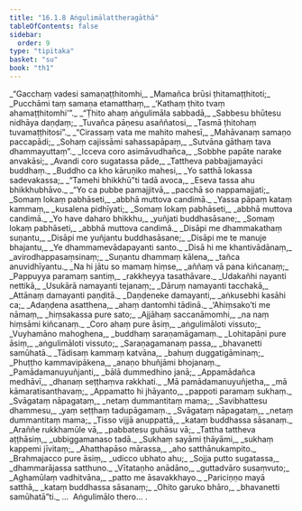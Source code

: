 ```yaml
---
title: "16.1.8 Aṅgulimālattheragāthā"
tableOfContents: false
sidebar:
  order: 9
type: "tipitaka"
basket: "su"
book: "th1"
---
```



<DynamicBreadcrumb />

<Division number="866" book="th1" bookNo="19" page="333">

<Paragraph number="1209" type="verses" book="th1">
_“Gacchaṃ vadesi samaṇaṭṭhitomhi,_  
_Mamañca brūsi ṭhitamaṭṭhitoti;_  
_Pucchāmi taṃ samaṇa etamatthaṃ,_  
_‘Kathaṃ ṭhito tvaṃ ahamaṭṭhitomhi’”._  

</Paragraph>

</Division>
<Division number="867" book="th1" bookNo="19" page="333">

<Paragraph number="1210" type="verses" book="th1">
_“Ṭhito ahaṃ aṅgulimāla sabbadā,_  
_Sabbesu bhūtesu nidhāya daṇḍaṃ;_  
_Tuvañca pāṇesu asaññatosi,_  
_Tasmā ṭhitohaṃ tuvamaṭṭhitosi”._  

</Paragraph>

</Division>
<Division number="868" book="th1" bookNo="19" page="333">

<Paragraph number="1211" type="verses" book="th1">
_“Cirassaṃ vata me mahito mahesī,_  
_Mahāvanaṃ samaṇo paccapādi;_  
_Sohaṃ cajissāmi sahassapāpaṃ,_  
_Sutvāna gāthaṃ tava dhammayuttaṃ”._  

</Paragraph>

</Division>
<Division number="869" book="th1" bookNo="19" page="334">

<Paragraph number="1212" type="verses" book="th1">
_Icceva coro asimāvudhañca,_  
_Sobbhe papāte narake anvakāsi;_  
_Avandi coro sugatassa pāde,_  
_Tattheva pabbajjamayāci buddhaṃ._  

</Paragraph>

</Division>
<Division number="870" book="th1" bookNo="19" page="334">

<Paragraph number="1213" type="verses" book="th1">
_Buddho ca kho kāruṇiko mahesi,_  
_Yo satthā lokassa sadevakassa;_  
_“Tamehi bhikkhū”ti tadā avoca,_  
_Eseva tassa ahu bhikkhubhāvo._  

</Paragraph>

</Division>
<Division number="871" book="th1" bookNo="19" page="334">

<Paragraph number="1214" type="verses" book="th1">
_“Yo ca pubbe pamajjitvā,_  
_pacchā so nappamajjati;_  
_Somaṃ lokaṃ pabhāseti,_  
_abbhā muttova candimā._  

</Paragraph>

</Division>
<Division number="872" book="th1" bookNo="19" page="334">

<Paragraph number="1215" type="verses" book="th1">
_Yassa pāpaṃ kataṃ kammaṃ,_  
_kusalena pidhīyati;_  
_Somaṃ lokaṃ pabhāseti,_  
_abbhā muttova candimā._  

</Paragraph>

</Division>
<Division number="873" book="th1" bookNo="19" page="334">

<Paragraph number="1216" type="verses" book="th1">
_Yo have daharo bhikkhu,_  
_yuñjati buddhasāsane;_  
_Somaṃ lokaṃ pabhāseti,_  
_abbhā muttova candimā._  

</Paragraph>

</Division>
<Division number="874" book="th1" bookNo="19" page="334">

<Paragraph number="1217" type="verses" book="th1">
_Disāpi me dhammakathaṃ suṇantu,_  
_Disāpi me yuñjantu buddhasāsane;_  
_Disāpi me te manuje bhajantu,_  
_Ye dhammamevādapayanti santo._  

</Paragraph>

</Division>
<Division number="875" book="th1" bookNo="19" page="334">

<Paragraph number="1218" type="verses" book="th1">
_Disā hi me khantivādānaṃ,_  
_avirodhappasaṃsinaṃ;_  
_Suṇantu dhammaṃ kālena,_  
_tañca anuvidhīyantu._  

</Paragraph>

</Division>
<Division number="876" book="th1" bookNo="19" page="334">

<Paragraph number="1219" type="verses" book="th1">
_Na hi jātu so mamaṃ hiṃse,_  
_aññaṃ vā pana kiñcanaṃ;_  
_Pappuyya paramaṃ santiṃ,_  
_rakkheyya tasathāvare._  

</Paragraph>

</Division>
<Division number="877" book="th1" bookNo="19" page="334">

<Paragraph number="1220" type="verses" book="th1">
_Udakañhi nayanti nettikā,_  
_Usukārā namayanti tejanaṃ;_  
_Dāruṃ namayanti tacchakā,_  
_Attānaṃ damayanti paṇḍitā._  

</Paragraph>

</Division>
<Division number="878" book="th1" bookNo="19" page="335">

<Paragraph number="1221" type="verses" book="th1">
_Daṇḍeneke damayanti,_  
_aṅkusebhi kasāhi ca;_  
_Adaṇḍena asatthena,_  
_ahaṃ dantomhi tādinā._  

</Paragraph>

</Division>
<Division number="879" book="th1" bookNo="19" page="335">

<Paragraph number="1222" type="verses" book="th1">
_‘Ahiṃsako’ti me nāmaṃ,_  
_hiṃsakassa pure sato;_  
_Ajjāhaṃ saccanāmomhi,_  
_na naṃ hiṃsāmi kiñcanaṃ._  

</Paragraph>

</Division>
<Division number="880" book="th1" bookNo="19" page="335">

<Paragraph number="1223" type="verses" book="th1">
_Coro ahaṃ pure āsiṃ,_  
_aṅgulimāloti vissuto;_  
_Vuyhamāno mahoghena,_  
_buddhaṃ saraṇamāgamaṃ._  

</Paragraph>

</Division>
<Division number="881" book="th1" bookNo="19" page="335">

<Paragraph number="1224" type="verses" book="th1">
_Lohitapāṇi pure āsiṃ,_  
_aṅgulimāloti vissuto;_  
_Saraṇagamanaṃ passa,_  
_bhavanetti samūhatā._  

</Paragraph>

</Division>
<Division number="882" book="th1" bookNo="19" page="335">

<Paragraph number="1225" type="verses" book="th1">
_Tādisaṃ kammaṃ katvāna,_  
_bahuṃ duggatigāminaṃ;_  
_Phuṭṭho kammavipākena,_  
_anaṇo bhuñjāmi bhojanaṃ._  

</Paragraph>

</Division>
<Division number="883" book="th1" bookNo="19" page="335">

<Paragraph number="1226" type="verses" book="th1">
_Pamādamanuyuñjanti,_  
_bālā dummedhino janā;_  
_Appamādañca medhāvī,_  
_dhanaṃ seṭṭhaṃva rakkhati._  

</Paragraph>

</Division>
<Division number="884" book="th1" bookNo="19" page="335">

<Paragraph number="1227" type="verses" book="th1">
_Mā pamādamanuyuñjetha,_  
_mā kāmaratisanthavaṃ;_  
_Appamatto hi jhāyanto,_  
_pappoti paramaṃ sukhaṃ._  

</Paragraph>

</Division>
<Division number="885" book="th1" bookNo="19" page="335">

<Paragraph number="1228" type="verses" book="th1">
_Svāgataṃ nāpagataṃ,_  
_netaṃ dummantitaṃ mama;_  
_Savibhattesu dhammesu,_  
_yaṃ seṭṭhaṃ tadupāgamaṃ._  

</Paragraph>

</Division>
<Division number="886" book="th1" bookNo="19" page="335">

<Paragraph number="1229" type="verses" book="th1">
_Svāgataṃ nāpagataṃ,_  
_netaṃ dummantitaṃ mama;_  
_Tisso vijjā anuppattā,_  
_kataṃ buddhassa sāsanaṃ._  

</Paragraph>

</Division>
<Division number="887" book="th1" bookNo="19" page="335">

<Paragraph number="1230" type="verses" book="th1">
_Araññe rukkhamūle vā,_  
_pabbatesu guhāsu vā;_  
_Tattha tattheva aṭṭhāsiṃ,_  
_ubbiggamanaso tadā._  

</Paragraph>

</Division>
<Division number="888" book="th1" bookNo="19" page="335">

<Paragraph number="1231" type="verses" book="th1">
_Sukhaṃ sayāmi ṭhāyāmi,_  
_sukhaṃ kappemi jīvitaṃ;_  
_Ahatthapāso mārassa,_  
_aho satthānukampito._  

</Paragraph>

</Division>
<Division number="889" book="th1" bookNo="19" page="335">

<Paragraph number="1232" type="verses" book="th1">
_Brahmajacco pure āsiṃ,_  
_udicco ubhato ahu;_  
_Sojja putto sugatassa,_  
_dhammarājassa satthuno._  

</Paragraph>

</Division>
<Division number="890" book="th1" bookNo="19" page="335">

<Paragraph number="1233" type="verses" book="th1">
_Vītataṇho anādāno,_  
_guttadvāro susaṃvuto;_  
_Aghamūlaṃ vadhitvāna,_  
_patto me āsavakkhayo._  

</Paragraph>

</Division>
<Division number="891" book="th1" bookNo="19" page="336">

<Paragraph number="1234" type="verses" book="th1">
_Pariciṇṇo mayā satthā,_  
_kataṃ buddhassa sāsanaṃ;_  
_Ohito garuko bhāro,_  
_bhavanetti samūhatā”ti._  


</Paragraph>
</Division>

<Paragraph number="1235" type="center" book="th1">
…  Aṅgulimālo thero… .
</Paragraph>